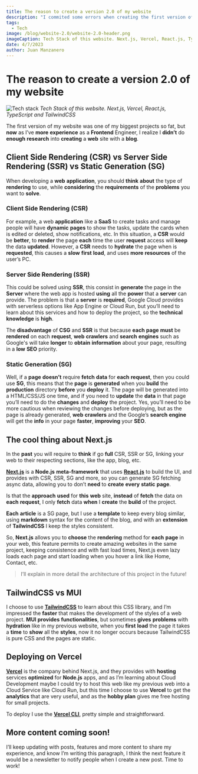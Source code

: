 ```yaml
---
title: The reason to create a version 2.0 of my website
description: "I commited some errors when creating the first version of my website, here Ill share what Ive learned."
tags:
  - Tech
image: /blog/website-2.0/website-2.0-header.png
imageCaption: Tech Stack of this website. Next.js, Vercel, React.js, TypeScript and TailwindCSS
date: 4/7/2023
author: Juan Manzanero
---
```


# The reason to create a version 2.0 of my website

![Tech stack](/blog/website-2.0/website-2.0-header.png)
_Tech Stack of this website. Next.js, Vercel, React.js, TypeScript and TailwindCSS_

<PostData date='April 7, 2023' author='Juan Manzanero' />

The first version of my website was one of my biggest projects so fat, but **now**
as I’ve **more** **experience** as a **Frontend** Engineer, I realize I **didn’t**
do **enough** **research** into **creating** a **web** site with a **blog**.

## Client Side Rendering (CSR) vs Server Side Rendering (SSR) vs Static Generation (SG)

When developing a **web** **application**, you should **think** **about** the type of **rendering** to use, while **considering** the **requirements** of the **problems** you want to **solve**.

### Client Side Rendering (CSR)

For example, a web **application** like a **SaaS** to create tasks and manage people will have **dynamic** **pages** to show the tasks, update the cards when is edited or deleted, show notifications, etc. In this situation, a **CSR** would be **better**, to **render** the page **each** time the user **request** access will **keep** the data **updated**. However, a **CSR** needs to **hydrate** the page when is **requested**, this causes a **slow** **first** **load**, and uses **more** **resources** of the user’s PC.

### Server Side Rendering (SSR)

This could be solved using **SSR**, this consist in **generate** the page in the **Server** where the web app is hosted **using** all the **power** that a **server** can provide. The problem is that a **server** is **required**, Google Cloud provides with serverless options like App Engine or Cloud Run, but you’ll need to learn about this services and how to deploy the project, so the **technical** **knowledge** is **high**.

The **disadvantage** of **CSG** and **SSR** is that because **each** **page** **must** be **rendered** on each **request**, **web** **crawlers** and **search** **engines** such as Google's will take **longer** to **obtain** **information** about your page, resulting in a **low** **SEO** priority.

### Static Generation (SG)

Well, if a **page** **doesn’t** require **fetch** **data** for **each** **request**, then you could use **SG**, this means that the **page** is **generated** when you **build** the **production** directory **before** you **deploy** it. The page will be generated into a HTML/CSS/JS one time, and if you need to **update** the **data** in that page you’ll need to do the **changes** and **deploy** the project. Yes, you’ll need to be more cautious when reviewing the changes before deploying, but as the page is already generated, **web** **crawlers** and the Google’s **search** **engine** will get the **info** in your page **faster**, **improving** your **SEO**.

## The cool thing about Next.js

In the **past** you will require to **think** if go **full** CSR, SSR or SG, linking your web to their respecting sections, like the app, blog, etc.

**[Next.js](https://nextjs.org/)** is a **Node.js** **meta-framework** that uses **[React.js](https://react.dev/)** to build the UI, and provides with CSR, SSR, SG and more, so you can generate SG fetching async data, allowing you to don’t **need** to **create** **every** **static** **page**.

Is that the **approach** **used** for **this** **web** site, **instead** of **fetch** the data on **each** **request**, I only **fetch** data **when** I **create** the **build** of the project.

**Each** **article** is a SG page, but I use a **template** to keep every blog similar, using **markdown** syntax for the content of the blog, and with an **extension** of **TailwindCSS** I keep the styles consistent.

So, **Next.js** allows you to **choose** the **rendering** method for **each** **page** in your web, this feature permits to create amazing websites in the same project, keeping consistence and with fast load times, Next.js even lazy loads each page and start loading when you hover a link like Home, Contact, etc.

> I’ll explain in more detail the architecture of this project in the future!

## TailwindCSS vs MUI

I choose to use **[TailwindCSS](https://tailwindcss.com/)** to learn about this CSS library, and I’m impressed the **faster** that makes the development of the styles of a web project. **MUI** **provides** **functionalities**, but sometimes **gives** **problems** with **hydration** like in my previous website, when you **first** **load** the page it takes a **time** to **show** all the **styles**, now it no longer occurs because TailwindCSS is pure CSS and the pages are static.

## Deploying on Vercel

**[Vercel](https://vercel.com)** is the company behind Next.js, and they provides with **hosting** services **optimized** for **Node.js** apps, and as I’m learning about Cloud Development maybe I could try to host this web like my previous web into a Cloud Service like Cloud Run, but this time I choose to use **Vercel** to get the **analytics** that are very useful, and as the **hobby plan** gives me free hosting for small projects.

To deploy I use the **[Vercel CLI](https://vercel.com/docs/cli)**, pretty simple and straightforward.

## More content coming soon!

I’ll keep updating with posts, features and more content to share my experience, and know I’m writing this paragraph, I think the next feature it would be a newsletter to notify people when I create a new post. Time to work!

